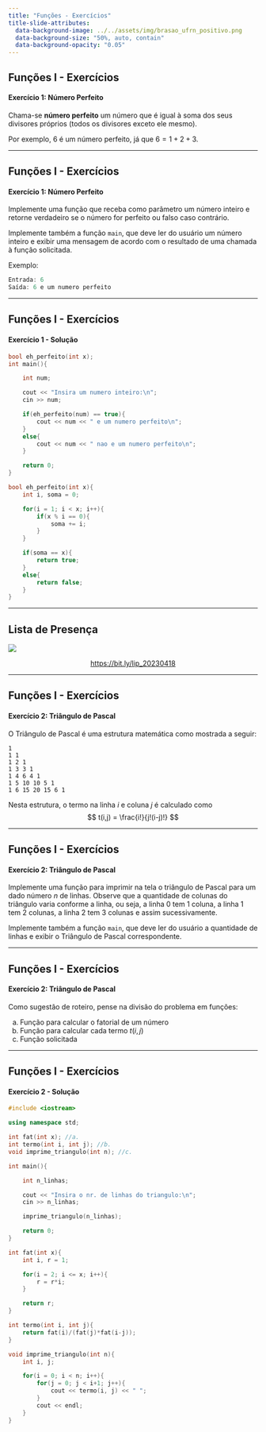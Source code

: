```yaml
---
title: "Funções - Exercícios"
title-slide-attributes:
  data-background-image: ../../assets/img/brasao_ufrn_positivo.png
  data-background-size: "50%, auto, contain"
  data-background-opacity: "0.05"
---
```


## Funções I - Exercícios
#### Exercício 1: Número Perfeito

Chama-se **número perfeito** um número que é igual à soma
dos seus divisores próprios (todos os divisores exceto ele mesmo).

Por exemplo, $6$ é um número perfeito, já que $6 = 1 + 2 + 3$.

---

## Funções I - Exercícios
#### Exercício 1: Número Perfeito

Implemente uma função que receba como parâmetro um número inteiro
e retorne verdadeiro se o número for perfeito ou falso caso contrário.

Implemente também a função `main`, que deve ler do usuário um número inteiro
e exibir uma mensagem de acordo com o resultado de uma chamada à função solicitada.

Exemplo:
```cpp
Entrada: 6
Saída: 6 e um numero perfeito
```

---

## Funções I - Exercícios
#### Exercício 1 - Solução

```C++
bool eh_perfeito(int x);
int main(){

    int num;

    cout << "Insira um numero inteiro:\n";
    cin >> num;

    if(eh_perfeito(num) == true){
        cout << num << " e um numero perfeito\n";
    }
    else{
        cout << num << " nao e um numero perfeito\n";
    }

    return 0;
}

bool eh_perfeito(int x){
    int i, soma = 0;

    for(i = 1; i < x; i++){
        if(x % i == 0){
            soma += i;
        }
    }

    if(soma == x){
        return true;
    }
    else{
        return false;
    }
}
```
---

## Lista de Presença

![](https://chart.apis.google.com/chart?cht=qr&chs=300x300&chld=L%7C1&chl=http%3A%2F%2Fbit.ly%2Flip_20230418){fig-align="center"}

<a href="https://bit.ly/lip_20230418"><p style="text-align:center;">https://bit.ly/lip_20230418</p></a>

---

## Funções I - Exercícios
#### Exercício 2: Triângulo de Pascal

O Triângulo de Pascal é uma estrutura matemática como mostrada a seguir:
```
1
1 1
1 2 1
1 3 3 1
1 4 6 4 1
1 5 10 10 5 1
1 6 15 20 15 6 1
```

Nesta estrutura, o termo na linha $i$ e coluna $j$ é calculado como
$$
t(i,j) = \frac{i!}{j!(i-j)!}
$$

---

## Funções I - Exercícios
#### Exercício 2: Triângulo de Pascal

Implemente uma função para imprimir na tela o triângulo de Pascal para um dado número
$n$ de linhas. Observe que a quantidade de colunas do triângulo varia conforme a linha,
ou seja, a linha 0 tem 1 coluna, a linha 1 tem 2 colunas, a linha 2 tem 3 colunas
e assim sucessivamente.

Implemente também a função `main`, que deve ler do usuário a quantidade de linhas
e exibir o Triângulo de Pascal correspondente.

---

## Funções I - Exercícios
#### Exercício 2: Triângulo de Pascal

Como sugestão de roteiro, pense na divisão do problema em funções:

a. Função para calcular o fatorial de um número
b. Função para calcular cada termo $t(i,j)$
c. Função solicitada

---

## Funções I - Exercícios
#### Exercício 2 - Solução

```C++
#include <iostream>

using namespace std;

int fat(int x); //a.
int termo(int i, int j); //b.
void imprime_triangulo(int n); //c.

int main(){

    int n_linhas;

    cout << "Insira o nr. de linhas do triangulo:\n";
    cin >> n_linhas;

    imprime_triangulo(n_linhas);

    return 0;
}

int fat(int x){
    int i, r = 1;

    for(i = 2; i <= x; i++){
        r = r*i;
    }

    return r;
}

int termo(int i, int j){
    return fat(i)/(fat(j)*fat(i-j));
}

void imprime_triangulo(int n){
    int i, j;

    for(i = 0; i < n; i++){
        for(j = 0; j < i+1; j++){
            cout << termo(i, j) << " ";
        }
        cout << endl;
    }    
}
```